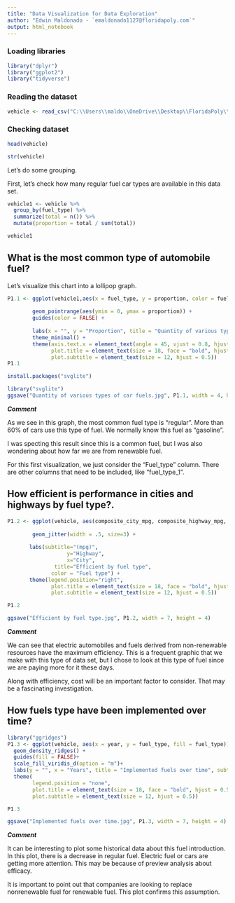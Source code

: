 ---
title: "Data Visualization for Data Exploration"
author: "Edwin Maldonado - `emaldonado1127@floridapoly.com`"
output: html_notebook
---

### Loading libraries


```{r}
library("dplyr") 
library("ggplot2")
library("tidyverse")
```

### Reading the dataset

```{r}
vehicle <- read_csv("C:\\Users\\maldo\\OneDrive\\Desktop\\FloridaPoly\\Data vizualization\\dataviz_mini-project_01 Edwin Maldonado\\data\\fuel.csv", col_types = cols())
```

### Checking dataset

```{r}
head(vehicle)
```

```{r}
str(vehicle)
```

Let's do some grouping.

First, let's check how many regular fuel car types are available in this data set.

```{r}
vehicle1 <- vehicle %>%
  group_by(fuel_type) %>%
  summarize(total = n()) %>% 
  mutate(proportion = total / sum(total))

vehicle1
```

## What is the most common type of automobile fuel?

Let's visualize this chart into a lollipop graph.

```{r}

P1.1 <- ggplot(vehicle1,aes(x = fuel_type, y = proportion, color = fuel_type)) +
  
        geom_pointrange(aes(ymin = 0, ymax = proportion)) +
        guides(color = FALSE) +
  
        labs(x = "", y = "Proportion", title = "Quantity of various types of car fuels", subtitle = "Vehicles") +
        theme_minimal() +
        theme(axis.text.x = element_text(angle = 45, vjust = 0.8, hjust=1, family="Courier", face="italic"),
              plot.title = element_text(size = 18, face = "bold", hjust = 0.5),
              plot.subtitle = element_text(size = 12, hjust = 0.5))
P1.1
```

```{r}
install.packages("svglite")
```

```{r}
library("svglite")
ggsave("Quantity of various types of car fuels.jpg", P1.1, width = 4, height = 4)

```


_**Comment**_

As we see in this graph, the most common fuel type is "regular". More than 60% of cars use this type of fuel. We normally know this fuel as "gasoline".

I was specting this result since this is a common fuel, but I was also wondering about how far we are from renewable fuel.

For this first visualization, we just consider the "Fuel_type" column. There are other columns that need to be included, like "fuel_type_1".


## How efficient is performance in cities and highways by fuel type?.

```{r}

P1.2 <- ggplot(vehicle, aes(composite_city_mpg, composite_highway_mpg, color = fuel_type)) +
   
        geom_jitter(width = .5, size=3) +
   
       labs(subtitle="(mpg)", 
                   y="Highway", 
                   x="City", 
               title="Efficient by fuel type",
              color = "Fuel type") +
       theme(legend.position="right",
              plot.title = element_text(size = 18, face = "bold", hjust = 0.5),
              plot.subtitle = element_text(size = 12, hjust = 0.5))

P1.2 
```

```{r}
ggsave("Efficient by fuel type.jpg", P1.2, width = 7, height = 4)
```

_**Comment**_

We can see that electric automobiles and fuels derived from non-renewable resources have the maximum efficiency.
This is a frequent graphic that we make with this type of data set, but I chose to look at this type of fuel since we are paying more for it these days.

Along with efficiency, cost will be an important factor to consider. That may be a fascinating investigation.


## How fuels type have been implemented over time?

```{r}
library("ggridges")
P1.3 <- ggplot(vehicle, aes(x = year, y = fuel_type, fill = fuel_type)) +
  geom_density_ridges() +
  guides(fill = FALSE)+
  scale_fill_viridis_d(option = "m")+
  labs(y = "", x = "Years", title = "Implemented fuels over time", subtitle = "Vehicles")+
  theme(
        legend.position = "none",
        plot.title = element_text(size = 18, face = "bold", hjust = 0.5),
        plot.subtitle = element_text(size = 12, hjust = 0.5))

P1.3
```

```{r}
ggsave("Implemented fuels over time.jpg", P1.3, width = 7, height = 4)
```

_**Comment**_

It can be interesting to plot some historical data about this fuel introduction. In this plot, there is a decrease in regular fuel. Electric fuel or cars are getting more attention. This may be because of preview analysis about efficacy.

It is important to point out that companies are looking to replace nonrenewable fuel for renewable fuel. This plot confirms this assumption.
